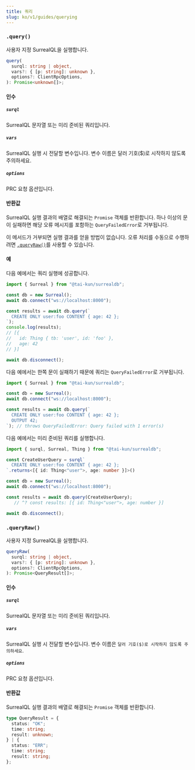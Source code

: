 ```yaml
---
title: 쿼리
slug: ko/v1/guides/querying
---
```



### `.query()` <Badge variant="instance" /><Badge variant="method" />

사용자 지정 SurrealQL을 실행합니다.

```ts
query(
  surql: string | object,
  vars?: { [p: string]: unknown },
  options?: ClientRpcOptions,
): Promise<unknown[]>;
```

#### 인수

##### `surql`

SurrealQL 문자열 또는 미리 준비된 쿼리입니다.

##### `vars`

SurrealQL 실행 시 전달할 변수입니다. 변수 이름은 달러 기호($)로 시작하지 않도록 주의하세요.

##### `options`

PRC 요청 옵션입니다.

#### 반환값

SurrealQL 실행 결과의 배열로 해결되는 `Promise` 객체를 반환합니다. 하나 이상의 문이 실패하면 해당 오류 메시지를 포함하는 `QueryFailedError`로 거부됩니다.

이 메서드가 거부되면 실행 결과를 얻을 방법이 없습니다. 오류 처리를 수동으로 수행하려면 [`.queryRaw()`](#queryraw)를 사용할 수 있습니다.

#### 예

다음 예에서는 쿼리 실행에 성공합니다.

```ts
import { Surreal } from "@tai-kun/surrealdb";

const db = new Surreal();
await db.connect("ws://localhost:8000");

const results = await db.query(`
  CREATE ONLY user:foo CONTENT { age: 42 };
`);
console.log(results);
// [{
//   id: Thing { tb: 'user', id: 'foo' },
//   age: 42
// }]

await db.disconnect();
```

다음 예에서는 한쪽 문이 실패하기 때문에 쿼리는 `QueryFailedError`로 거부됩니다.

```ts
import { Surreal } from "@tai-kun/surrealdb";

const db = new Surreal();
await db.connect("ws://localhost:8000");

const results = await db.query(`
  CREATE ONLY user:foo CONTENT { age: 42 };
  OUTPUT 42;
`); // throws QueryFailedError: Query failed with 1 error(s)
```

다음 예에서는 미리 준비된 쿼리를 실행합니다.

```ts
import { surql, Surreal, Thing } from "@tai-kun/surrealdb";

const CreateUserQuery = surql`
  CREATE ONLY user:foo CONTENT { age: 42 };
`.returns<[{ id: Thing<"user">, age: number }]>()

const db = new Surreal();
await db.connect("ws://localhost:8000");

const results = await db.query(CreateUserQuery);
   // ^? const results: [{ id: Thing<"user">, age: number }]

await db.disconnect();
```

### `.queryRaw()` <Badge variant="instance" /><Badge variant="method" />

사용자 지정 SurrealQL을 실행합니다.

```ts
queryRaw(
  surql: string | object,
  vars?: { [p: string]: unknown },
  options?: ClientRpcOptions,
): Promise<QueryResult[]>;
```

#### 인수

##### `surql`

SurrealQL 문자열 또는 미리 준비된 쿼리입니다.

##### `vars`

SurrealQL 실행 시 전달할 변수입니다. 변수 이름은 `달러 기호($)로 시작하지 않도록 주의하세요`.

##### `options`

PRC 요청 옵션입니다.

#### 반환값

SurrealQL 실행 결과의 배열로 해결되는 `Promise` 객체를 반환합니다.

```ts
type QueryResult = {
  status: "OK";
  time: string;
  result: unknown;
} | {
  status: "ERR";
  time: string;
  result: string;
};
```
